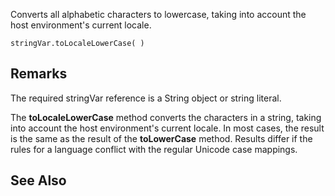 Converts all alphabetic characters to lowercase, taking into account the host environment's current locale.

 stringVar.toLocaleLowerCase( )
==Remarks==
The required stringVar reference is a String object or string literal.

The '''toLocaleLowerCase''' method converts the characters in a string, taking into account the host environment's current locale. In most cases, the result is the same as the result of the '''toLowerCase''' method. Results differ if the rules for a language conflict with the regular Unicode case mappings.


==See Also==

              

              
